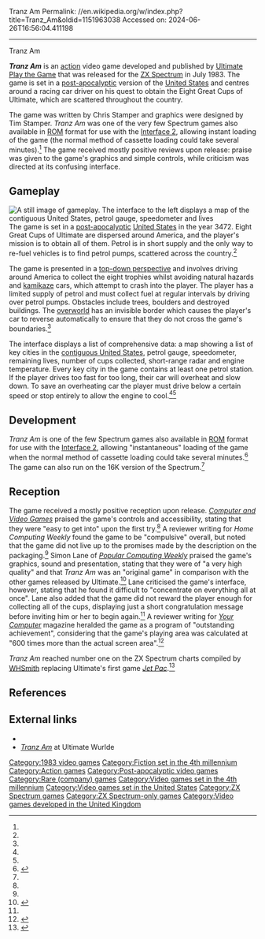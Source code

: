 Tranz Am
Permalink: //en.wikipedia.org/w/index.php?title=Tranz_Am&oldid=1151963038
Accessed on: 2024-06-26T16:56:04.411198



------
Tranz Am
{{short description|1983 video game}}
{{distinguish|Trans Am (disambiguation)}}
{{Infobox video game
|title = Tranz Am
|image = Tranzam-1.png
|caption = Title screen
|developer = [[Tim and Chris Stamper]]
|publisher = [[Ultimate Play the Game]]
|released = {{vgrelease|UK|July 1983<ref name=pcg1>{{citation| title=PSST is this the Ultimate? | journal=[[Personal Computer Games]] | publisher=[[Verenigde Nederlandse Uitgeverijen|VNU]]| date=June 1983 | issue=1 | page=5 | url=https://archive.org/stream/personalcomputergames-magazine-01/PersonalComputerGames_01#page/n6/mode/1up }}</ref>}}
|genre = [[Action game|Action]]
|modes = [[Single player]]
|platforms = [[ZX Spectrum]]
}}

'''''Tranz Am''''' is an [[action game|action]] video game developed and published by [[Ultimate Play the Game]] that was released for the [[ZX Spectrum]] in July 1983. The game is set in a [[post-apocalyptic]] version of the [[United States]] and centres around a racing car driver on his quest to obtain the Eight Great Cups of Ultimate, which are scattered throughout the country.

The game was written by Chris Stamper and graphics were designed by Tim Stamper. ''Tranz Am'' was one of the very few Spectrum games also available in [[read-only memory|ROM]] format for use with the [[ZX Interface 2|Interface 2]], allowing instant loading of the game (the normal method of cassette loading could take several minutes).<ref name=interface/> The game received mostly positive reviews upon release: praise was given to the game's graphics and simple controls, while criticism was directed at its confusing interface.

==Gameplay==
[[File:Tranz_Am_gameplay.gif|thumb|left|A still image of gameplay. The interface to the left displays a map of the [[contiguous United States]], petrol gauge, speedometer and lives]]
The game is set in a [[post-apocalyptic]] [[United States]] in the year 3472. Eight Great Cups of Ultimate are dispersed around America, and the player's mission is to obtain all of them. Petrol is in short supply and the only way to re-fuel vehicles is to find petrol pumps, scattered across the country.<ref name=CVG/>

The game is presented in a [[top-down perspective]] and involves driving around America to collect the eight trophies whilst avoiding natural hazards and [[kamikaze]] cars, which attempt to crash into the player. The player has a limited supply of petrol and must collect fuel at regular intervals by driving over petrol pumps. Obstacles include trees, boulders and destroyed buildings. The [[overworld]] has an invisible border which causes the player's car to reverse automatically to ensure that they do not cross the game's boundaries.<ref name=CVG/>

The interface displays a list of comprehensive data: a map showing a list of key cities in the [[contiguous United States]], petrol gauge, speedometer, remaining lives, number of cups collected, short-range radar and engine temperature. Every key city in the game contains at least one petrol station. If the player drives too fast for too long, their car will overheat and slow down. To save an overheating car the player must drive below a certain speed or stop entirely to allow the engine to cool.<ref name=HCW/><ref name=PCW/>

==Development==

''Tranz Am'' is one of the few Spectrum games also available in [[read-only memory|ROM]] format for use with the [[ZX Interface 2|Interface 2]], allowing "instantaneous" loading of the game when the normal method of cassette loading could take several minutes.<ref name=interface>{{citation | last=Gilbert |first=John |title=Interface Games are Fast but not Furious |journal=[[Sinclair User]] |issue=24 |pages=54–55 |publisher=[[EMAP]] |date=March 1984 |url=https://archive.org/stream/sinclair-user-magazine-024/SinclairUser_024_Mar_1984#page/n53/mode/2up }}</ref> The game can also run on the 16K version of the Spectrum.<ref name=pcg1/>

==Reception==
{{Video game reviews
| CVG = 78%<ref name=CVG>{{cite journal|title=Tranz Am review|journal=[[Computer and Video Games]]|publisher=[[Future plc]]|date=November 1983|issue=25|page=154|url=https://archive.org/stream/computer-video-games-magazine-025/CVG025_Nov_1983#page/n153/mode/1up|access-date=10 September 2015}}</ref>
| rev1 = ''Home Computing Weekly''
| rev1Score = {{Rating|3|5}}<ref name=HCW>{{cite journal|title=Tranz Am and Cookie review|journal=Home Computing Weekly|publisher=[[Argus Specialist Publications]]|date=August 1983|issue=26|url=https://archive.org/stream/home-computing-weekly-026/Home_Computing_Weekly_026#page/n7/mode/2up/search/tranz+am|access-date=10 September 2015}}</ref>
}}
The game received a mostly positive reception upon release. ''[[Computer and Video Games]]'' praised the game's controls and accessibility, stating that they were "easy to get into" upon the first try.<ref name=CVG/> A reviewer writing for ''Home Computing Weekly'' found the game to be "compulsive" overall, but noted that the game did not live up to the promises made by the description on the packaging.<ref name=HCW/> Simon Lane of ''[[Popular Computing Weekly]]'' praised the game's graphics, sound and presentation, stating that they were of "a very high quality" and that ''Tranz Am'' was an "original game" in comparison with the other games released by Ultimate.<ref name=PCW>{{cite journal|title=Tranz Am review|journal=[[Popular Computing Weekly]]|publisher=[[Sunshine Publications]]|date=1 September 1983|issue=13|page=14|url=https://archive.org/stream/popular-computing-weekly-1983-09-01/PopularComputing_Weekly_Issue_1983-09-01#page/n13/mode/2up/search/tranz+am|access-date=10 September 2015}}</ref> Lane criticised the game's interface, however, stating that he found it difficult to "concentrate on everything all at once". Lane also added that the game did not reward the player enough for collecting all of the cups, displaying just a short congratulation message before inviting him or her to begin again.<ref name=PCW/> A reviewer writing for ''[[Your Computer (British magazine)|Your Computer]]'' magazine heralded the game as a program of "outstanding achievement", considering that the game's playing area was calculated at "600 times more than the actual screen area".<ref>{{cite journal|title=Tranz Am overview|journal=[[Your Computer (British magazine)|Your Computer]]|publisher=IPC Electrical-Electronic Press|date=December 1983|volume=3|issue=12|url=https://archive.org/stream/your-computer-magazine-1983-12/YourComputer_1983_12#page/n23/mode/2up/search/tranz+am|access-date=10 September 2015}}</ref>

''Tranz Am'' reached number one on the ZX Spectrum charts compiled by [[WHSmith]] replacing Ultimate's first game ''[[Jet Pac]]''.<ref name='pcw220983'>{{cite magazine|title=Top 10|magazine=Popular Computing Weekly|issue=|publisher=Sunshine Publications|date=22 September 1983|page=47|url=https://spectrumcomputing.co.uk/page.php?issue_id=2773&page=47|access-date=27 February 2022}}</ref>

==References==
{{Reflist}}

==External links==
* {{WoS game|id=0009443}}
* [http://www.robsoftcloud.net/Ultimate/games/transamintro.shtml ''Tranz Am''] {{Webarchive|url=https://web.archive.org/web/20150709134652/http://www.robsoftcloud.net/Ultimate/games/transamintro.shtml |date=2015-07-09 }} at Ultimate Wurlde

{{Ultimate Play the Game}}
{{Good article}}

[[Category:1983 video games]]
[[Category:Fiction set in the 4th millennium]]
[[Category:Action games]]
[[Category:Post-apocalyptic video games]]
[[Category:Rare (company) games]]
[[Category:Video games set in the 4th millennium]]
[[Category:Video games set in the United States]]
[[Category:ZX Spectrum games]]
[[Category:ZX Spectrum-only games]]
[[Category:Video games developed in the United Kingdom]]
